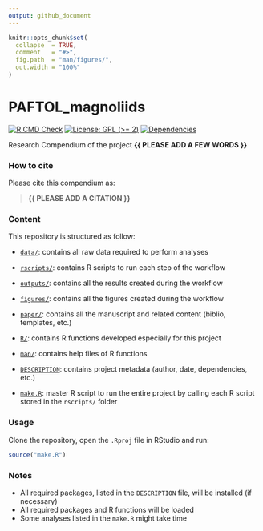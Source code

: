 ```yaml
---
output: github_document
---
```


<!-- README.md is generated from README.Rmd. Please edit that file -->


```r
knitr::opts_chunk$set(
  collapse  = TRUE,
  comment   = "#>",
  fig.path  = "man/figures/",
  out.width = "100%"
)
```



# PAFTOL_magnoliids


<!-- badges: start -->
[![R CMD Check](https://github.com/ajhelmstetter/PAFTOL_magnoliids/actions/workflows/R-CMD-check.yaml/badge.svg)](https://github.com/ajhelmstetter/PAFTOL_magnoliids/actions/workflows/R-CMD-check.yaml)
[![License: GPL (>= 2)](https://img.shields.io/badge/License-GPL%20%28%3E%3D%202%29-blue.svg)](https://choosealicense.com/licenses/gpl-2.0/)
[![Dependencies](https://img.shields.io/badge/dependencies-15/146-red?style=flat)](#)
<!-- badges: end -->


Research Compendium of the project **{{ PLEASE ADD A FEW WORDS }}**



### How to cite

Please cite this compendium as: 

> **{{ PLEASE ADD A CITATION }}**



### Content

This repository is structured as follow:

- [`data/`](https://github.com/ajhelmstetter/PAFTOL_magnoliids/tree/master/data):
contains all raw data required to perform analyses

- [`rscripts/`](https://github.com/ajhelmstetter/PAFTOL_magnoliids/tree/master/rscripts/):
contains R scripts to run each step of the workflow

- [`outputs/`](https://github.com/ajhelmstetter/PAFTOL_magnoliids/tree/master/outputs):
contains all the results created during the workflow

- [`figures/`](https://github.com/ajhelmstetter/PAFTOL_magnoliids/tree/master/figures):
contains all the figures created during the workflow

- [`paper/`](https://github.com/ajhelmstetter/PAFTOL_magnoliids/tree/master/paper):
contains all the manuscript and related content (biblio, templates, etc.)

- [`R/`](https://github.com/ajhelmstetter/PAFTOL_magnoliids/tree/master/R):
contains R functions developed especially for this project

- [`man/`](https://github.com/ajhelmstetter/PAFTOL_magnoliids/tree/master/man):
contains help files of R functions

- [`DESCRIPTION`](https://github.com/ajhelmstetter/PAFTOL_magnoliids/tree/master/DESCRIPTION):
contains project metadata (author, date, dependencies, etc.)

- [`make.R`](https://github.com/ajhelmstetter/PAFTOL_magnoliids/tree/master/make.R):
master R script to run the entire project by calling each R script stored in the `rscripts/` folder



### Usage

Clone the repository, open the `.Rproj` file in RStudio and run:

```r
source("make.R")
```



### Notes

- All required packages, listed in the `DESCRIPTION` file, will be installed (if necessary)
- All required packages and R functions will be loaded
- Some analyses listed in the `make.R` might take time
